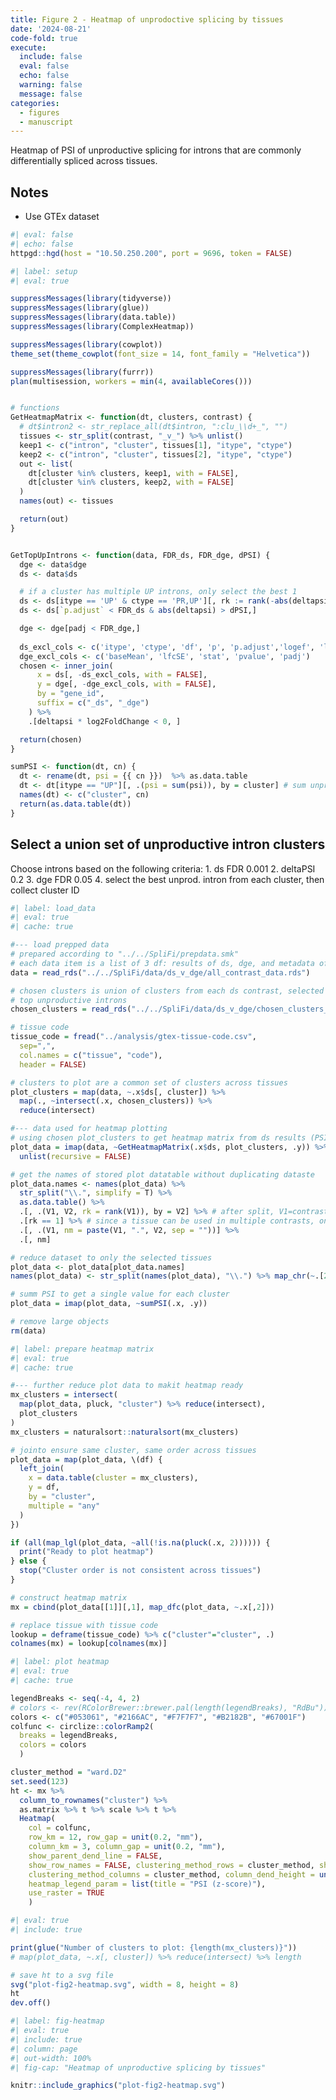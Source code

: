 ```yaml
---
title: Figure 2 - Heatmap of unprodoctive splicing by tissues
date: '2024-08-21'
code-fold: true
execute:
  include: false
  eval: false
  echo: false
  warning: false
  message: false
categories:
  - figures
  - manuscript
---
```


Heatmap of PSI of unproductive splicing for introns that are commonly differentially spliced across tissues.

::: {.callout-note}
## Notes

* Use GTEx dataset

:::





```r
#| eval: false
#| echo: false
httpgd::hgd(host = "10.50.250.200", port = 9696, token = FALSE)
```


```r
#| label: setup
#| eval: true

suppressMessages(library(tidyverse))
suppressMessages(library(glue))
suppressMessages(library(data.table))
suppressMessages(library(ComplexHeatmap))

suppressMessages(library(cowplot))
theme_set(theme_cowplot(font_size = 14, font_family = "Helvetica"))

suppressMessages(library(furrr))
plan(multisession, workers = min(4, availableCores()))


# functions
GetHeatmapMatrix <- function(dt, clusters, contrast) {
  # dt$intron2 <- str_replace_all(dt$intron, ":clu_\\d+_", "")
  tissues <- str_split(contrast, "_v_") %>% unlist()
  keep1 <- c("intron", "cluster", tissues[1], "itype", "ctype")
  keep2 <- c("intron", "cluster", tissues[2], "itype", "ctype")
  out <- list(
    dt[cluster %in% clusters, keep1, with = FALSE],
    dt[cluster %in% clusters, keep2, with = FALSE]
  )
  names(out) <- tissues

  return(out)
}


GetTopUpIntrons <- function(data, FDR_ds, FDR_dge, dPSI) {
  dge <- data$dge
  ds <- data$ds

  # if a cluster has multiple UP introns, only select the best 1
  ds <- ds[itype == 'UP' & ctype == 'PR,UP'][, rk := rank(-abs(deltapsi), ties.method = "first"), by = cluster][rk ==1][, rk := NULL][]
  ds <- ds[`p.adjust` < FDR_ds & abs(deltapsi) > dPSI,]

  dge <- dge[padj < FDR_dge,]
  
  ds_excl_cols <- c('itype', 'ctype', 'df', 'p', 'p.adjust','logef', 'loglr', 'status')
  dge_excl_cols <- c('baseMean', 'lfcSE', 'stat', 'pvalue', 'padj')
  chosen <- inner_join(
      x = ds[, -ds_excl_cols, with = FALSE],
      y = dge[, -dge_excl_cols, with = FALSE],
      by = "gene_id",
      suffix = c("_ds", "_dge")
    ) %>%
    .[deltapsi * log2FoldChange < 0, ]

  return(chosen)
}

sumPSI <- function(dt, cn) {
  dt <- rename(dt, psi = {{ cn }})  %>% as.data.table
  dt <- dt[itype == "UP"][, .(psi = sum(psi)), by = cluster] # sum unprod PSI by cluster
  names(dt) <- c("cluster", cn)
  return(as.data.table(dt))
}

```

## Select a union set of unproductive intron clusters

Choose introns based on the following criteria:
1. ds FDR 0.001
2. deltaPSI 0.2 
3. dge FDR 0.05
4. select the best unprod. intron from each cluster, then collect cluster ID

```r
#| label: load_data
#| eval: true
#| cache: true

#--- load prepped data
# prepared according to "../../SpliFi/prepdata.smk"
# each data item is a list of 3 df: results of ds, dge, and metadata of dge
data = read_rds("../../SpliFi/data/ds_v_dge/all_contrast_data.rds")

# chosen clusters is union of clusters from each ds contrast, selected based on 
# top unproductive introns
chosen_clusters = read_rds("../../SpliFi/data/ds_v_dge/chosen_clusters_dpsi_0_2.rds")

# tissue code
tissue_code = fread("../analysis/gtex-tissue-code.csv",
  sep=",",
  col.names = c("tissue", "code"),
  header = FALSE)

# clusters to plot are a common set of clusters across tissues
plot_clusters = map(data, ~.x$ds[, cluster]) %>% 
  map(., ~intersect(.x, chosen_clusters)) %>% 
  reduce(intersect)

#--- data used for heatmap plotting
# using chosen plot_clusters to get heatmap matrix from ds results (PSI)
plot_data = imap(data, ~GetHeatmapMatrix(.x$ds, plot_clusters, .y)) %>% 
  unlist(recursive = FALSE)

# get the names of stored plot datatable without duplicating dataste
plot_data.names <- names(plot_data) %>%
  str_split("\\.", simplify = T) %>%
  as.data.table() %>%
  .[, .(V1, V2, rk = rank(V1)), by = V2] %>% # after split, V1=contrast, V2=tissue
  .[rk == 1] %>% # since a tissue can be used in multiple contrasts, only keep 1
  .[, .(V1, nm = paste(V1, ".", V2, sep = ""))] %>%
  .[, nm]

# reduce dataset to only the selected tissues
plot_data <- plot_data[plot_data.names]
names(plot_data) <- str_split(names(plot_data), "\\.") %>% map_chr(~.[2])

# summ PSI to get a single value for each cluster
plot_data = imap(plot_data, ~sumPSI(.x, .y))

# remove large objects
rm(data)

```

```r
#| label: prepare heatmap matrix
#| eval: true
#| cache: true

#--- further reduce plot data to makit heatmap ready
mx_clusters = intersect(
  map(plot_data, pluck, "cluster") %>% reduce(intersect),
  plot_clusters
)
mx_clusters = naturalsort::naturalsort(mx_clusters)

# jointo ensure same cluster, same order across tissues
plot_data = map(plot_data, \(df) {
  left_join(
    x = data.table(cluster = mx_clusters),
    y = df,
    by = "cluster",
    multiple = "any"
  )
})

if (all(map_lgl(plot_data, ~all(!is.na(pluck(.x, 2)))))) {
  print("Ready to plot heatmap")
} else {
  stop("Cluster order is not consistent across tissues")
}

# construct heatmap matrix
mx = cbind(plot_data[[1]][,1], map_dfc(plot_data, ~.x[,2]))

# replace tissue with tissue code
lookup = deframe(tissue_code) %>% c("cluster"="cluster", .)
colnames(mx) = lookup[colnames(mx)]

```


```r
#| label: plot heatmap
#| eval: true
#| cache: true

legendBreaks <- seq(-4, 4, 2)
# colors <- rev(RColorBrewer::brewer.pal(length(legendBreaks), "RdBu"))
colors <- c("#053061", "#2166AC", "#F7F7F7", "#B2182B", "#67001F")
colfunc <- circlize::colorRamp2(
  breaks = legendBreaks, 
  colors = colors
  )

cluster_method = "ward.D2"
set.seed(123)
ht <- mx %>%
  column_to_rownames("cluster") %>%
  as.matrix %>% t %>% scale %>% t %>%
  Heatmap(
    col = colfunc,
    row_km = 12, row_gap = unit(0.2, "mm"), 
    column_km = 3, column_gap = unit(0.2, "mm"),
    show_parent_dend_line = FALSE,
    show_row_names = FALSE, clustering_method_rows = cluster_method, show_row_dend = F,
    clustering_method_columns = cluster_method, column_dend_height = unit(1.5, "in"), show_column_dend = TRUE,
    heatmap_legend_param = list(title = "PSI (z-score)"),
    use_raster = TRUE
    )

```

```r
#| eval: true
#| include: true

print(glue("Number of clusters to plot: {length(mx_clusters)}"))
# map(plot_data, ~.x[, cluster]) %>% reduce(intersect) %>% length
```


```r
# save ht to a svg file
svg("plot-fig2-heatmap.svg", width = 8, height = 8)
ht
dev.off()
```

```r
#| label: fig-heatmap
#| eval: true
#| include: true
#| column: page
#| out-width: 100%
#| fig-cap: "Heatmap of unproductive splicing by tissues"

knitr::include_graphics("plot-fig2-heatmap.svg")
```
















